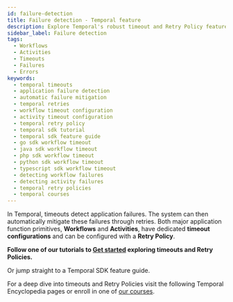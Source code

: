 ```yaml
---
id: failure-detection
title: Failure detection - Temporal feature
description: Explore Temporal's robust timeout and Retry Policy features for Workflows and Activities. Start with our tutorials or dive deep with our SDK guides and Encyclopedia resources.
sidebar_label: Failure detection
tags:
  - Workflows
  - Activities
  - Timeouts
  - Failures
  - Errors
keywords:
  - temporal timeouts
  - application failure detection
  - automatic failure mitigation
  - temporal retries
  - workflow timeout configuration
  - activity timeout configuration
  - temporal retry policy
  - temporal sdk tutorial
  - temporal sdk feature guide
  - go sdk workflow timeout
  - java sdk workflow timeout
  - php sdk workflow timeout
  - python sdk workflow timeout
  - typescript sdk workflow timeout
  - detecting workflow failures
  - detecting activity failures
  - temporal retry policies
  - temporal courses
---
```



In Temporal, timeouts detect application failures.
The system can then automatically mitigate these failures through retries.
Both major application function primitives, **Workflows** and **Activities**, have dedicated **timeout configurations** and can be configured with a **Retry Policy**.

**Follow one of our tutorials to [Get started](https://learn.temporal.io/getting_started/) exploring timeouts and Retry Policies.**

Or jump straight to a Temporal SDK feature guide.

<RelatedReadContainer>
    <RelatedReadItem path="/develop/go/failure-detection#workflow-timeouts" text="Set Workflow timeouts and Retry Policies using the Go SDK" archetype="feature-guide" />
    <RelatedReadItem path="/develop/java/failure-detection#workflow-timeouts" text="Set Workflow timeouts and Retry Policies using the Java SDK" archetype="feature-guide" />
    <RelatedReadItem path="/develop/php/failure-detection#workflow-timeouts" text="Set Workflow timeouts and Retry Policies using the PHP SDK" archetype="feature-guide" />
    <RelatedReadItem path="/develop/python/failure-detection#workflow-timeouts" text="Set Workflow timeouts and Retry Policies using the Python SDK" archetype="feature-guide" />
    <RelatedReadItem path="/develop/typescript/failure-detection#workflow-timeouts" text="Set Workflow timeouts and Retry Policies using the TypeScript SDK" archetype="feature-guide" />
</RelatedReadContainer>

<RelatedReadContainer>
  <RelatedReadItem path="/develop/go/failure-detection#activity-timeouts" text="Set Activity timeouts and Retry Policies using the Go SDK" archetype="feature-guide" />
  <RelatedReadItem path="/develop/java/failure-detection#activity-timeouts" text="Set Activity timeouts and Retry Policies using the Java SDK" archetype="feature-guide" />
  <RelatedReadItem path="/develop/php/failure-detection#activity-timeouts" text="Set Activity timeouts and Retry Policies using the PHP SDK" archetype="feature-guide" />
  <RelatedReadItem path="/develop/python/failure-detection#activity-timeouts" text="Set Activity timeouts and Retry Policies using the Python SDK" archetype="feature-guide" />
  <RelatedReadItem path="/develop/typescript/failure-detection#activity-timeouts" text="Set Activity timeouts and Retry Policies using the TypeScript SDK" archetype="feature-guide" />
</RelatedReadContainer>

For a deep dive into timeouts and Retry Policies visit the following Temporal Encyclopedia pages or enroll in one of [our courses](https://learn.temporal.io/courses/).

<RelatedReadContainer>
    <RelatedReadItem path="/encyclopedia/detecting-workflow-failures" text="Detecting Workflow failures" archetype="encyclopedia" />
    <RelatedReadItem path="/encyclopedia/detecting-activity-failures" text="Detecting Activity failures" archetype="encyclopedia" />
    <RelatedReadItem path="/encyclopedia/retry-policies" text="Retry Policies" archetype="encyclopedia" />
</RelatedReadContainer>
